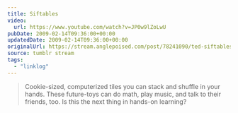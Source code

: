 ```yaml
---
title: Siftables
video:
  url: https://www.youtube.com/watch?v=JP0w9lZoLwU
pubDate: 2009-02-14T09:36:00+00:00
updatedDate: 2009-02-14T09:36:00+00:00
originalUrl: https://stream.anglepoised.com/post/78241090/ted-siftables-the-toy-blocks-that-think
source: tumblr stream
tags:
  - "linklog"
---
```


> Cookie-sized, computerized tiles you can stack and shuffle in your hands. These future-toys can do math, play music, and talk to their friends, too. Is this the next thing in hands-on learning?
